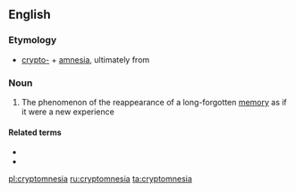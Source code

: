 ==English==

===Etymology===
* [[crypto-]] + [[amnesia]], ultimately from {{etyl|fr|en}} {{m|fr|cryptomnésie}}

===Noun===
{{wikipedia}}
{{en-noun|-}}

# {{label|en|psychology}} The phenomenon of the reappearance of a long-forgotten [[memory]] as if it were a new experience

====Related terms====
* {{l|en|cryptomnesic}}
* {{l|en|cryptomnesically}}

[[pl:cryptomnesia]]
[[ru:cryptomnesia]]
[[ta:cryptomnesia]]